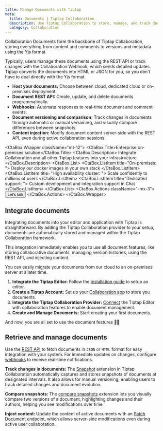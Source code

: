 ```yaml
---
title: Manage Documents with Tiptap
meta:
  title: Documents | Tiptap Collaboration
  description: Use Tiptap Collaboration to store, manage, and track documents. Integrate with our REST API and webhooks for real-time updates.
  category: Collaboration
---
```



Collaboration Documents form the backbone of Tiptap Collaboration, storing everything from content and comments to versions and metadata using the Yjs format.

Typically, users manage these documents using the REST API or track changes with the Collaboration Webhook, which sends detailed updates. Tiptap converts the documents into HTML or JSON for you, so you don't have to deal directly with the Yjs format.

- **Host your documents:** Choose between cloud, dedicated cloud or on-premises deployment.
- **Document REST API:** Create, update, and delete documents programmatically.
- **Webhooks:** Automate responses to real-time document and comment events.
- **Document versioning and comparison:** Track changes in documents through automatic or manual versioning, and visually compare differences between snapshots.
- **Content injection:** Modify document content server-side with the REST API, even during active collaboration sessions.

<CtaBox.Wrapper className="mt-12">
  <CtaBox.Title>Enterprise on-premises solution</CtaBox.Title>
  <CtaBox.Description>
    Integrate Collaboration and all other Tiptap features into your infrastructure.
  </CtaBox.Description>
  <CtaBox.List>
    <CtaBox.ListItem title="On-premises: ">
      Deploy our docker images in your own stack
    </CtaBox.ListItem>
    <CtaBox.ListItem title="High availability cluster: ">
      Scale confidently to millions of users
    </CtaBox.ListItem>
    <CtaBox.ListItem title="Dedicated support: ">
      Custom development and integration support in Chat
    </CtaBox.ListItem>
  </CtaBox.List>
  <CtaBox.Actions className="-mx-3">
    <Button className="text-white/80 hover:text-white/100" variant="tertiary" asChild>
      <Link href="https://45pg7sjo8uw.typeform.com/to/DRCOgZGi">
        Let's talk
        <ArrowRightIcon className="w-4 h-4" />
      </Link>
    </Button>
  </CtaBox.Actions>
</CtaBox.Wrapper>

## Integrate documents

Integrating documents into your editor and application with Tiptap is straightforward. By adding the Tiptap Collaboration provider to your setup, documents are automatically stored and managed within the Tiptap Collaboration framework.

This integration immediately enables you to use all document features, like storing collaborative documents, managing version histories, using the REST API, and injecting content.

<Callout title="Note" variant="hint">
  You can easily migrate your documents from our cloud to an on-premises server at a later time.
</Callout>

1. **Integrate the Tiptap Editor:** Follow the [installation guide](/collaboration/getting-started/install) to setup an editor.
2. **Create a Tiptap Account:** Set up your [Collaboration app](https://cloud.tiptap.dev/) to store you documents.
3. **Integrate the Tiptap Collaboration Provider:** [Connect](/collaboration/getting-started/install#integrate-yjs-and-the-collaboration-extension) the Tiptap Editor with collaboration features to enable document management.
4. **Create and Manage Documents:** Start creating your first documents.

And now, you are all set to use the document features 🙌🏻

## Retrieve and manage documents

Use the [REST API](/collaboration/documents/rest-api) to fetch documents in `JSON` or `HTML` format for easy integration with your system. For immediate updates on changes, configure [webhooks](/collaboration/core-concepts/webhooks) to receive real-time notifications.

**Track changes in documents:** The [Snapshot](/collaboration/documents/snapshot) extension in Tiptap Collaboration automatically captures and stores snapshots of documents at designated intervals. It also allows for manual versioning, enabling users to track detailed changes and document evolution.

**Compare snapshots:** The [compare snapshots](/collaboration/documents/snapshot-compare) extension lets you visually compare two versions of a document, highlighting changes and their authors, helping you see modifications over time.

**Inject content:** Update the content of active documents with an [Patch Document endpoint](/collaboration/documents/content-injection), which allows server-side modifications even during active user collaboration.
